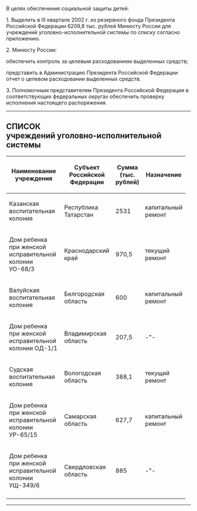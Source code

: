 {{Распоряжение Президента РФ
| НОМЕР          = 385-рп
| ДАТА           = 17.08.2002
| НАЗВАНИЕ       = 
| ДАТАПУБЛИКАЦИИ = 
| ИСТОЧНИК       = http://www.kremlin.ru/acts/bank/18460
| ДРУГОЕ         = 
| УТРАТИЛ СИЛУ   = 
| ПРЕДЫДУЩИЙ     = 
| СЛЕДУЮЩИЙ      = 
| КАЧЕСТВО       = 
}}<div class="text">

В целях обеспечения социальной защиты детей:

1. Выделить в III квартале 2002 г. из резервного фонда Президента Российской Федерации 6209,8 тыс. рублей Минюсту России для учреждений уголовно-исполнительной системы по списку согласно приложению.

2. Минюсту России:

обеспечить контроль за целевым расходованием выделенных средств;

представить в Администрацию Президента Российской Федерации отчет о целевом расходовании выделенных средств.

3. Полномочным представителям Президента Российской Федерации в соответствующих федеральных округах обеспечить проверку исполнения настоящего распоряжения.

{{Подпись|Президент Российской Федерации|В.Путин}}

{{left|17 августа 2002 года}}
{{left|№ 385-рп}}


----


{{left|ПРИЛОЖЕНИЕ}}
{{left|к распоряжению Президента}}
{{left|Российской Федерации}}
{{left|от 17 августа 2002 г.}}
{{left|№ 385-рп}}

== СПИСОК <br>учреждений уголовно-исполнительной системы ==

{| class=wikitable |
! width=39% | Наименование учреждения
! width=30% | Субъект Российской Федерации
! width=10% | Сумма (тыс. рублей)
! width=18% | Назначение
|-
| align=left valign=top | Казанская воспитательная колония
| align=left valign=top | Республика Татарстан
| align=left valign=top | 2531
| align=left valign=top | капитальный ремонт
|-
| align=left valign=top | Дом ребенка при женской исправительной колонии УО-68/3
| align=left valign=top | Краснодарский край
| align=left valign=top | 970,5
| align=left valign=top | текущий ремонт
|-
| align=left valign=top | Валуйская воспитательная колония
| align=left valign=top | Белгородская область
| align=left valign=top | 600
| align=left valign=top | капитальный ремонт
|-
| align=left valign=top | Дом ребенка при женской исправительной колонии ОД-1/1
| align=left valign=top | Владимирская область
| align=left valign=top | 207,5
| align=left valign=top | -"-
|-
| align=left valign=top | Судская воспитательная колония
| align=left valign=top | Вологодская область
| align=left valign=top | 388,1
| align=left valign=top | текущий ремонт
|-
| align=left valign=top | Дом ребенка при женской исправительной колонии УР-65/15
| align=left valign=top | Самарская область
| align=left valign=top | 627,7
| align=left valign=top | капитальный ремонт
|-
| align=left valign=top | Дом ребенка при женской исправительной колонии УЩ-349/6
| align=left valign=top | Свердловская область
| align=left valign=top | 885
| align=left valign=top | -"-
|-
|}


----

</div>
